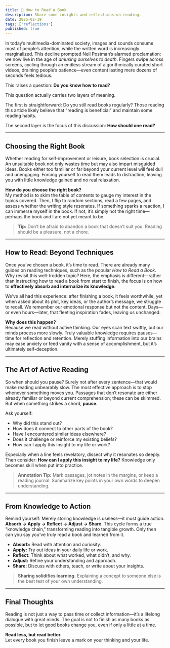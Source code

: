 ```yaml
---
title: 📔 How to Read a Book
description: Share some insights and reflections on reading.
date: 2025-02-19
tags: ['reflections']
published: true
---
```


In today’s multimedia-dominated society, images and sounds consume most of people’s attention, while the written word is increasingly marginalized. This decline prompted Neil Postman’s alarmed proclamation: we now live in the age of _amusing ourselves to death_. Fingers swipe across screens, cycling through an endless stream of algorithmically curated short videos, draining people’s patience—even content lasting mere dozens of seconds feels tedious.

This raises a question: **Do you know how to read?**

This question actually carries two layers of meaning.

The first is straightforward: Do you still read books regularly? Those reading this article likely believe that "reading is beneficial" and maintain some reading habits.

The second layer is the focus of this discussion: **How should one read?**

---

## Choosing the Right Book

Whether reading for self-improvement or leisure, book selection is crucial. An unsuitable book not only wastes time but may also impart misguided ideas. Books either too familiar or far beyond your current level will feel dull and unengaging. Forcing yourself to read them leads to distraction, leaving you with little knowledge gained and no real relaxation.

**How do you choose the right book?**  
My method is to skim the table of contents to gauge my interest in the topics covered. Then, I flip to random sections, read a few pages, and assess whether the writing style resonates. If something sparks a reaction, I can immerse myself in the book. If not, it’s simply not the right time—perhaps the book and I are not yet meant to be.

> **Tip:** Don’t be afraid to abandon a book that doesn’t suit you. Reading should be a pleasure, not a chore.

---

## How to Read: Beyond Techniques

Once you’ve chosen a book, it’s time to read. There are already many guides on reading techniques, such as the popular _How to Read a Book_. Why revisit this well-trodden topic? Here, the emphasis is different—rather than instructing how to read a book from start to finish, the focus is on how to **effectively absorb and internalize its knowledge**.

We’ve all had this experience: after finishing a book, it feels worthwhile, yet when asked about its plot, key ideas, or the author’s message, we struggle to recall. We remember our emotional response but not the content. Days—or even hours—later, that fleeting inspiration fades, leaving us unchanged.

**Why does this happen?**  
Because we read without active thinking. Our eyes scan text swiftly, but our minds process more slowly. Truly valuable knowledge requires pauses—time for reflection and retention. Merely stuffing information into our brains may ease anxiety or feed vanity with a sense of accomplishment, but it’s ultimately self-deception.

---

## The Art of Active Reading

So when should you pause? Surely not after every sentence—that would make reading unbearably slow. The most effective approach is to stop whenever something moves you. Passages that don’t resonate are either already familiar or beyond current comprehension; these can be skimmed. But when something strikes a chord, **pause**.

Ask yourself:

- Why did this stand out?
- How does it connect to other parts of the book?
- Have I encountered similar ideas elsewhere?
- Does it challenge or reinforce my existing beliefs?
- How can I apply this insight to my life or work?

Especially when a line feels revelatory, dissect why it resonates so deeply. Then consider: **How can I apply this insight to my life?** Knowledge only becomes skill when put into practice.

> **Annotation Tip:** Mark passages, jot notes in the margins, or keep a reading journal. Summarize key points in your own words to deepen understanding.

---

## From Knowledge to Action

Remind yourself: Merely storing knowledge is useless—it must guide action.  
**Absorb → Apply → Reflect → Adjust → Share**. This cycle forms a true "knowledge chain," transforming reading into tangible growth. Only then can you say you’ve truly read a book and learned from it.

- **Absorb:** Read with attention and curiosity.
- **Apply:** Try out ideas in your daily life or work.
- **Reflect:** Think about what worked, what didn’t, and why.
- **Adjust:** Refine your understanding and approach.
- **Share:** Discuss with others, teach, or write about your insights.

> **Sharing solidifies learning.** Explaining a concept to someone else is the best test of your own understanding.

---

## Final Thoughts

Reading is not just a way to pass time or collect information—it’s a lifelong dialogue with great minds. The goal is not to finish as many books as possible, but to let good books change you, even if only a little at a time.

**Read less, but read better.**  
Let every book you finish leave a mark on your thinking and your life.
